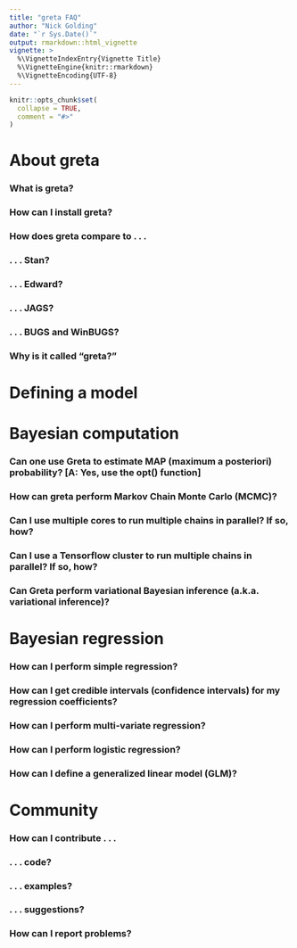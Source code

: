 ```yaml
---
title: "greta FAQ"
author: "Nick Golding"
date: "`r Sys.Date()`"
output: rmarkdown::html_vignette
vignette: >
  %\VignetteIndexEntry{Vignette Title}
  %\VignetteEngine{knitr::rmarkdown}
  %\VignetteEncoding{UTF-8}
---
```


```r
knitr::opts_chunk$set(
  collapse = TRUE,
  comment = "#>"
)
```

# About greta

### What is greta?
### How can I install greta?
### How does greta compare to . . . 
### . . . Stan?
### . . . Edward?
### . . . JAGS?
### . . . BUGS and WinBUGS?
### Why is it called "greta?"

# Defining a model

# Bayesian computation

### Can one use Greta to estimate MAP (maximum a posteriori) probability?  [A: Yes, use the opt() function]
### How can greta perform Markov Chain Monte Carlo (MCMC)?
### Can I use multiple cores to run multiple chains in parallel? If so, how?
### Can I use a Tensorflow cluster to run multiple chains in parallel? If so, how?
### Can Greta perform variational Bayesian inference (a.k.a. variational inference)?

# Bayesian regression

### How can I perform simple regression?
### How can I get credible intervals (confidence intervals) for my regression coefficients?
### How can I perform multi-variate regression?
### How can I perform logistic regression?
### How can I define a generalized linear model (GLM)?

# Community

### How can I contribute . . .
### . . . code?
### . . . examples?
### . . . suggestions?
### How can I report problems?
